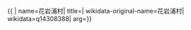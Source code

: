 {{ {{{1|PRC admin/showdata}}}|
name=花岩浦村|
title=|
wikidata-original-name=花岩浦村|
wikidata=q14308388|
arg={{{arg|}}}}}